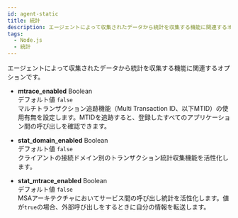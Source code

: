 ```yaml
---
id: agent-static
title: 統計
description: エージェントによって収集されたデータから統計を収集する機能に関連するオプションです。
tags:
  - Node.js
  - 統計
---
```


エージェントによって収集されたデータから統計を収集する機能に関連するオプションです。

-   **mtrace_enabled** <span class='type'>Boolean</span><br/>
    デフォルト値 `false`<br/>マルチトランザクション追跡機能（Multi Transaction ID、以下MTID）の使用有無を設定します。MTIDを追跡すると、登録したすべてのアプリケーション間の呼び出しを確認できます。

-   **stat_domain_enabled** <span class='type'>Boolean</span><br/>
    デフォルト値 `false`<br/>
    クライアントの接続ドメイン別のトランザクション統計収集機能を活性化します。

-   **stat_mtrace_enabled** <span class='type'>Boolean</span><br/>
    デフォルト値 `false`<br/>
    MSAアーキテクチャにおいてサービス間の呼び出し統計を活性化します。値が`true`の場合、外部呼び出しをするときに自分の情報を転送します。
